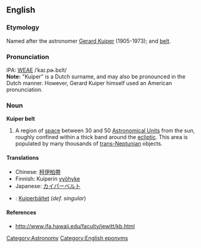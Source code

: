 ==English==
===Etymology===
Named after the astronomer [[w:Gerard_Kuiper|Gerard Kuiper]] (1905-1973); and [[belt]].

===Pronunciation===
IPA: [[WEAE]] /ˈkaɪ.pɚ.bɛlt/ <br>
'''Note:''' "Kuiper" is a Dutch surname, and may also be pronounced in the Dutch manner.  However, Gerard Kuiper himself used an American pronunciation.
{{wikipedia}}
===Noun===
'''Kuiper belt'''
# A region of [[space]] between 30 and 50 [[Astronomical Unit]]s from the sun, roughly confined within a thick band around the [[ecliptic]].  This area is populated by many thousands of [[trans-Neptunian]] objects.

====Translations====
*Chinese: [[柯伊柏帶]]
*Finnish: Kuiperin [[vyöhyke]]
*Japanese: [[カイパーベルト]]
*{{sv}}: [[Kuiperbältet]] (''def. singular'')

====References====
* http://www.ifa.hawaii.edu/faculty/jewitt/kb.html

[[Category:Astronomy]]
[[Category:English eponyms]]